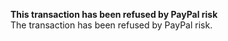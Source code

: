   
<Card title="201051" href="/development-ressources/errors/codes/201051">  

 **This transaction has been refused by PayPal risk**  
 The transaction has been refused by PayPal risk.  

</Card>
